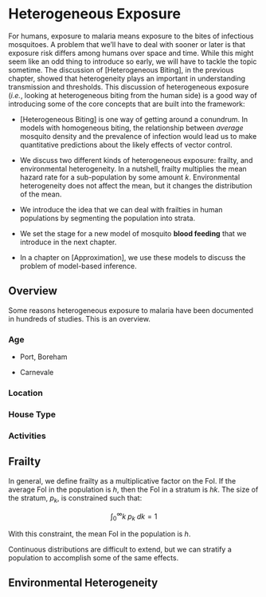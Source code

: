 # Heterogeneous Exposure 

For humans, exposure to malaria means exposure to the bites of infectious mosquitoes. A problem that we'll have to deal with sooner or later is that exposure risk differs among humans over space and time. While this might seem like an odd thing to introduce so early, we will have to tackle the topic sometime. The discussion of [Heterogeneous Biting], in the previous chapter, showed that heterogeneity plays an important in understanding transmission and thresholds. This discussion of heterogeneous exposure (*i.e.*, looking at heterogeneous biting from the human side) is a good way of introducing some of the core concepts that are built into the framework:   

+ [Heterogeneous Biting] is one way of getting around a conundrum. In models with homogeneous biting, the relationship between *average* mosquito density and the prevalence of infection would lead us to make quantitative predictions about the likely effects of vector control.

+ We discuss two different kinds of heterogeneous exposure: frailty, and environmental heterogeneity. In a nutshell, frailty multiplies the mean hazard rate for a sub-population by some amount $k$. Environmental heterogeneity does not affect the mean, but it changes the distribution of the mean. 

+ We introduce the idea that we can deal with frailties in human populations by segmenting the population into strata.

+ We set the stage for a new model of mosquito **blood feeding** that we introduce in the next chapter. 

+ In a chapter on [Approximation], we use these models to discuss the problem of model-based inference.  

## Overview 

Some reasons heterogeneous exposure to malaria have been documented in hundreds of studies. This is an overview. 

### Age 

+ Port, Boreham

+ Carnevale 

### Location

### House Type 

### Activities 

## Frailty {#frailty}

In general, we define frailty as a multiplicative factor on the FoI. If the average FoI in the population is $h$, then the FoI in a stratum is $hk$. The size of the stratum, $p_k$, is constrained such that:

$$\int_0^\infty k \; p_k \; dk = 1$$ 

With this constraint, the mean FoI in the population is $h$. 

Continuous distributions are difficult to extend, but we can stratify a population to accomplish some of the same effects.


## Environmental Heterogeneity {#environmentalHeterogeneity}



